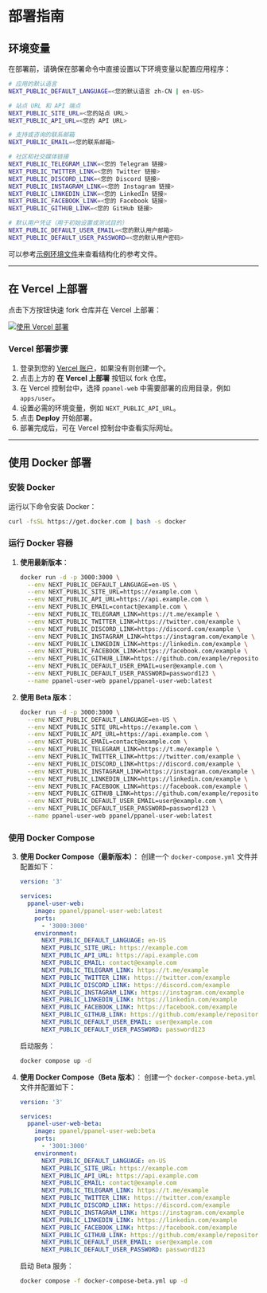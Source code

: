 # 部署指南

## 环境变量

在部署前，请确保在部署命令中直接设置以下环境变量以配置应用程序：

```bash
# 应用的默认语言
NEXT_PUBLIC_DEFAULT_LANGUAGE=<您的默认语言 zh-CN | en-US>

# 站点 URL 和 API 端点
NEXT_PUBLIC_SITE_URL=<您的站点 URL>
NEXT_PUBLIC_API_URL=<您的 API URL>

# 支持或咨询的联系邮箱
NEXT_PUBLIC_EMAIL=<您的联系邮箱>

# 社区和社交媒体链接
NEXT_PUBLIC_TELEGRAM_LINK=<您的 Telegram 链接>
NEXT_PUBLIC_TWITTER_LINK=<您的 Twitter 链接>
NEXT_PUBLIC_DISCORD_LINK=<您的 Discord 链接>
NEXT_PUBLIC_INSTAGRAM_LINK=<您的 Instagram 链接>
NEXT_PUBLIC_LINKEDIN_LINK=<您的 LinkedIn 链接>
NEXT_PUBLIC_FACEBOOK_LINK=<您的 Facebook 链接>
NEXT_PUBLIC_GITHUB_LINK=<您的 GitHub 链接>

# 默认用户凭证（用于初始设置或测试目的）
NEXT_PUBLIC_DEFAULT_USER_EMAIL=<您的默认用户邮箱>
NEXT_PUBLIC_DEFAULT_USER_PASSWORD=<您的默认用户密码>
```

可以参考[示例环境文件](https://github.com/perfect-panel/ppanel-web/blob/main/apps/user/.env.template)来查看结构化的参考文件。

---

## 在 Vercel 上部署

点击下方按钮快速 fork 仓库并在 Vercel 上部署：

[![使用 Vercel 部署](https://vercel.com/button)](https://vercel.com/new/clone?demo-description=PPanel%20is%20a%20pure%2C%20professional%2C%20and%20perfect%20open-source%20proxy%20panel%20tool%2C%20designed%20to%20be%20your%20ideal%20choice%20for%20learning%20and%20practical%20use&demo-image=https%3A%2F%2Furlscan.io%2Fliveshot%2F%3Fwidth%3D1920%26height%3D1080%26url%3Dhttps%3A%2F%2Fuser.ppanel.dev&demo-title=PPanel%20User%20Web&demo-url=https%3A%2F%2Fuser.ppanel.dev%2F&from=.&project-name=ppanel-user-web&repository-name=ppanel-web&repository-url=https%3A%2F%2Fgithub.com%2Fperfect-panel%2Fppanel-web&root-directory=apps%2Fuser&skippable-integrations=1)

### Vercel 部署步骤

1. 登录到您的 [Vercel 账户](https://vercel.com/)，如果没有则创建一个。
2. 点击上方的 **在 Vercel 上部署** 按钮以 fork 仓库。
3. 在 Vercel 控制台中，选择 `ppanel-web` 中需要部署的应用目录，例如 `apps/user`。
4. 设置必需的环境变量，例如 `NEXT_PUBLIC_API_URL`。
5. 点击 **Deploy** 开始部署。
6. 部署完成后，可在 Vercel 控制台中查看实际网址。

---

## 使用 Docker 部署

### 安装 Docker

运行以下命令安装 Docker：

```sh
curl -fsSL https://get.docker.com | bash -s docker
```

### 运行 Docker 容器

1. **使用最新版本**：

   ```sh
   docker run -d -p 3000:3000 \
     --env NEXT_PUBLIC_DEFAULT_LANGUAGE=en-US \
     --env NEXT_PUBLIC_SITE_URL=https://example.com \
     --env NEXT_PUBLIC_API_URL=https://api.example.com \
     --env NEXT_PUBLIC_EMAIL=contact@example.com \
     --env NEXT_PUBLIC_TELEGRAM_LINK=https://t.me/example \
     --env NEXT_PUBLIC_TWITTER_LINK=https://twitter.com/example \
     --env NEXT_PUBLIC_DISCORD_LINK=https://discord.com/example \
     --env NEXT_PUBLIC_INSTAGRAM_LINK=https://instagram.com/example \
     --env NEXT_PUBLIC_LINKEDIN_LINK=https://linkedin.com/example \
     --env NEXT_PUBLIC_FACEBOOK_LINK=https://facebook.com/example \
     --env NEXT_PUBLIC_GITHUB_LINK=https://github.com/example/repository \
     --env NEXT_PUBLIC_DEFAULT_USER_EMAIL=user@example.com \
     --env NEXT_PUBLIC_DEFAULT_USER_PASSWORD=password123 \
     --name ppanel-user-web ppanel/ppanel-user-web:latest
   ```

2. **使用 Beta 版本**：

   ```sh
   docker run -d -p 3000:3000 \
     --env NEXT_PUBLIC_DEFAULT_LANGUAGE=en-US \
     --env NEXT_PUBLIC_SITE_URL=https://example.com \
     --env NEXT_PUBLIC_API_URL=https://api.example.com \
     --env NEXT_PUBLIC_EMAIL=contact@example.com \
     --env NEXT_PUBLIC_TELEGRAM_LINK=https://t.me/example \
     --env NEXT_PUBLIC_TWITTER_LINK=https://twitter.com/example \
     --env NEXT_PUBLIC_DISCORD_LINK=https://discord.com/example \
     --env NEXT_PUBLIC_INSTAGRAM_LINK=https://instagram.com/example \
     --env NEXT_PUBLIC_LINKEDIN_LINK=https://linkedin.com/example \
     --env NEXT_PUBLIC_FACEBOOK_LINK=https://facebook.com/example \
     --env NEXT_PUBLIC_GITHUB_LINK=https://github.com/example/repository \
     --env NEXT_PUBLIC_DEFAULT_USER_EMAIL=user@example.com \
     --env NEXT_PUBLIC_DEFAULT_USER_PASSWORD=password123 \
     --name ppanel-user-web ppanel/ppanel-user-web:latest
   ```

### 使用 Docker Compose

3. **使用 Docker Compose（最新版本）**：
   创建一个 `docker-compose.yml` 文件并配置如下：

   ```yaml
   version: '3'

   services:
     ppanel-user-web:
       image: ppanel/ppanel-user-web:latest
       ports:
         - '3000:3000'
       environment:
         NEXT_PUBLIC_DEFAULT_LANGUAGE: en-US
         NEXT_PUBLIC_SITE_URL: https://example.com
         NEXT_PUBLIC_API_URL: https://api.example.com
         NEXT_PUBLIC_EMAIL: contact@example.com
         NEXT_PUBLIC_TELEGRAM_LINK: https://t.me/example
         NEXT_PUBLIC_TWITTER_LINK: https://twitter.com/example
         NEXT_PUBLIC_DISCORD_LINK: https://discord.com/example
         NEXT_PUBLIC_INSTAGRAM_LINK: https://instagram.com/example
         NEXT_PUBLIC_LINKEDIN_LINK: https://linkedin.com/example
         NEXT_PUBLIC_FACEBOOK_LINK: https://facebook.com/example
         NEXT_PUBLIC_GITHUB_LINK: https://github.com/example/repository
         NEXT_PUBLIC_DEFAULT_USER_EMAIL: user@example.com
         NEXT_PUBLIC_DEFAULT_USER_PASSWORD: password123
   ```

   启动服务：

   ```sh
   docker compose up -d
   ```

4. **使用 Docker Compose（Beta 版本）**：
   创建一个 `docker-compose-beta.yml` 文件并配置如下：

   ```yaml
   version: '3'

   services:
     ppanel-user-web-beta:
       image: ppanel/ppanel-user-web:beta
       ports:
         - '3001:3000'
       environment:
         NEXT_PUBLIC_DEFAULT_LANGUAGE: en-US
         NEXT_PUBLIC_SITE_URL: https://example.com
         NEXT_PUBLIC_API_URL: https://api.example.com
         NEXT_PUBLIC_EMAIL: contact@example.com
         NEXT_PUBLIC_TELEGRAM_LINK: https://t.me/example
         NEXT_PUBLIC_TWITTER_LINK: https://twitter.com/example
         NEXT_PUBLIC_DISCORD_LINK: https://discord.com/example
         NEXT_PUBLIC_INSTAGRAM_LINK: https://instagram.com/example
         NEXT_PUBLIC_LINKEDIN_LINK: https://linkedin.com/example
         NEXT_PUBLIC_FACEBOOK_LINK: https://facebook.com/example
         NEXT_PUBLIC_GITHUB_LINK: https://github.com/example/repository
         NEXT_PUBLIC_DEFAULT_USER_EMAIL: user@example.com
         NEXT_PUBLIC_DEFAULT_USER_PASSWORD: password123
   ```

   启动 Beta 服务：

   ```sh
   docker compose -f docker-compose-beta.yml up -d
   ```